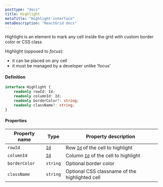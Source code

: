 ```yaml
---
posttype: "docs"
title: Highlight
metaTitle: "Highlight interface"
metaDescription: "ReactGrid docs"
--- 
```


Highlight is an element to mark any cell inside the grid with custom border color or CSS class

Highlight (opposed to *focus*):
- it can be placed on any cell
- it must be managed by a developer unlike 'focus'


#### Definition

```ts
interface Highlight {
    readonly rowId: Id;
    readonly columnId: Id;
    readonly borderColor?: string;
    readonly className?: string;
}
```

#### Properties

| Property name     | Type                                      | Property description |
| -----------       | ------                                    | -------------------- |
| `rowId`           | [`Id`](/docs/3.1/7-api/1-types/4-id/)     | Row [`Id`](/docs/3.1/7-api/1-types/4-id/) of the cell to highlight  |
| `columnId`        | [`Id`](/docs/3.1/7-api/1-types/4-id/)     | Column [`Id`](/docs/3.1/7-api/1-types/4-id/) of the cell to highlight  |
| `borderColor`     | `string`                                  | Optional border color |
| `className`       | `string`                                  | Optional CSS classname of the highlighted cell |
